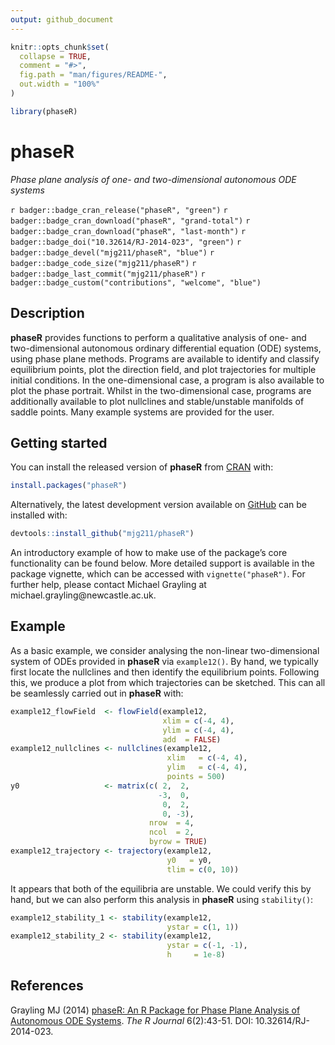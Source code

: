 ```yaml
---
output: github_document
---
```


<!-- README.md is generated from README.Rmd. Please edit that file -->

```r
knitr::opts_chunk$set(
  collapse = TRUE,
  comment = "#>",
  fig.path = "man/figures/README-",
  out.width = "100%"
)
```

```r
library(phaseR)
```

# phaseR

*Phase plane analysis of one- and two-dimensional autonomous ODE systems*

`r badger::badge_cran_release("phaseR", "green")`
`r badger::badge_cran_download("phaseR", "grand-total")`
`r badger::badge_cran_download("phaseR", "last-month")`
`r badger::badge_doi("10.32614/RJ-2014-023", "green")`
`r badger::badge_devel("mjg211/phaseR", "blue")`
`r badger::badge_code_size("mjg211/phaseR")`
`r badger::badge_last_commit("mjg211/phaseR")`
`r badger::badge_custom("contributions", "welcome", "blue")`

## Description

__phaseR__ provides functions to perform a qualitative analysis of one- and two-dimensional autonomous ordinary differential equation (ODE) systems, using phase plane methods. Programs are available to identify and classify equilibrium points, plot the direction field, and plot trajectories for multiple initial conditions. In the one-dimensional case, a program is also available to plot the phase portrait. Whilst in the two-dimensional case, programs are additionally available to plot nullclines and stable/unstable manifolds of saddle points. Many example systems are provided for the user.

## Getting started

You can install the released version of __phaseR__ from [CRAN](https://CRAN.R-project.org) with:

``` r
install.packages("phaseR")
```

Alternatively, the latest development version available on [GitHub](https://github.com/) can be installed with:

``` r
devtools::install_github("mjg211/phaseR")
```

An introductory example of how to make use of the package’s core functionality can be found below. More detailed support is available in the package vignette, which can be accessed with `vignette("phaseR")`. For further help, please contact Michael Grayling at michael.grayling@newcastle.ac.uk.

## Example

As a basic example, we consider analysing the non-linear two-dimensional system of ODEs provided in __phaseR__ via `example12()`. By hand, we typically first locate the nullclines and then identify the equilibrium points. Following this, we produce a plot from which trajectories can be sketched. This can all be seamlessly carried out in __phaseR__ with:
```r
example12_flowField  <- flowField(example12,
                                  xlim = c(-4, 4),
                                  ylim = c(-4, 4),
                                  add  = FALSE)
example12_nullclines <- nullclines(example12,
                                   xlim   = c(-4, 4), 
                                   ylim   = c(-4, 4),
                                   points = 500)
y0                   <- matrix(c( 2,  2,
                                 -3,  0,
                                  0,  2,
                                  0, -3), 
                               nrow  = 4,
                               ncol  = 2,
                               byrow = TRUE)
example12_trajectory <- trajectory(example12,
                                   y0   = y0,
                                   tlim = c(0, 10))
```
It appears that both of the equilibria are unstable. We could verify this by hand, but we can also perform this analysis in __phaseR__ using `stability()`:
```r
example12_stability_1 <- stability(example12,
                                   ystar = c(1, 1))
example12_stability_2 <- stability(example12,
                                   ystar = c(-1, -1),
                                   h     = 1e-8)
```

## References

Grayling MJ (2014) [phaseR: An R Package for Phase Plane Analysis of Autonomous ODE Systems](https://doi.org/10.32614/RJ-2014-023). *The R Journal* 6(2):43-51. DOI: 10.32614/RJ-2014-023.
